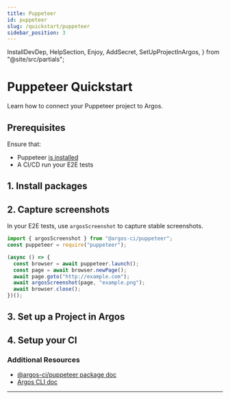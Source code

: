 ```yaml
---
title: Puppeteer
id: puppeteer
slug: /quickstart/puppeteer
sidebar_position: 3
---
```


  InstallDevDep,
  HelpSection,
  Enjoy,
  AddSecret,
  SetUpProjectInArgos,
} from "@site/src/partials";

# Puppeteer Quickstart

Learn how to connect your Puppeteer project to Argos.

## Prerequisites

Ensure that:

- Puppeteer [is installed](https://pptr.dev/#getting-started)
- A CI/CD run your E2E tests

## 1. Install packages

<InstallDevDep dependency="@argos-ci/cli @argos-ci/puppeteer" />

## 2. Capture screenshots

In your E2E tests, use `argosScreenshot` to capture stable screenshots.

```js
import { argosScreenshot } from "@argos-ci/puppeteer";
const puppeteer = require("puppeteer");

(async () => {
  const browser = await puppeteer.launch();
  const page = await browser.newPage();
  await page.goto("http://example.com");
  await argosScreenshot(page, "example.png");
  await browser.close();
})();
```

## 3. Set up a Project in Argos

<SetUpProjectInArgos />

## 4. Setup your CI

<AddSecret />
<Enjoy />

### Additional Resources

- [@argos-ci/puppeteer package doc](/puppeteer)
- [Argos CLI doc](/argos-cli)

---

<HelpSection />
